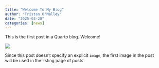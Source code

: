 ```yaml
---
title: "Welcome To My Blog"
author: "Tristan O'Malley"
date: "2025-03-20"
categories: [news]
---
```


This is the first post in a Quarto blog. Welcome!

![](thumbnail.jpg)

Since this post doesn't specify an explicit `image`, the first image in the post will be used in the listing page of posts.

